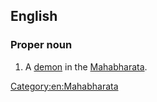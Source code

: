 ==English==
{{wikipedia}}

===Proper noun===
{{en-proper noun}}

# A [[demon]] in the [[Mahabharata]].

[[Category:en:Mahabharata]]